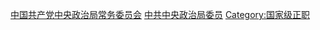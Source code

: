 {{中共中央政治局/常委|nocat}}

[[Category:中国共产党中央政治局常务委员会|]]
[[Category:中共中央政治局委员|]]
[[Category:国家级正职|Category:国家级正职]]